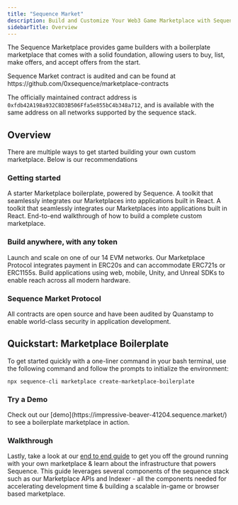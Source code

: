 ```yaml
---
title: "Sequence Market"
description: Build and Customize Your Web3 Game Marketplace with Sequence Marketplace.
sidebarTitle: Overview
---
```


The Sequence Marketplace provides game builders with a boilerplate marketplace that comes with a solid foundation, allowing users to buy, list, make offers, and accept offers from the start.

<Tip>
Sequence Market contract is audited and can be found at https://github.com/0xsequence/marketplace-contracts

The officially maintained contract address is `0xfdb42A198a932C8D3B506Ffa5e855bC4b348a712`, and is available with the same address on all networks supported by the sequence stack.
</Tip>

## Overview 
There are multiple ways to get started building your own custom marketplace. Below is our recommendations 


### Getting started
<CardGroup cols={2}>
  <Card title="Starter Boilerplate" icon="play" href="/solutions/marketplaces/custom-marketplace/getting-started">
    A starter Marketplace boilerplate, powered by Sequence.
  </Card>
    <Card title="Marketplace SDK" icon="hammer" href="/sdk/marketplace-sdk/overview">
    A toolkit that seamlessly integrates our Marketplaces into applications built in React.
  </Card>
  <Card title="Marketplace APIs" icon="server" href="/api-references/marketplace/endpoints">
    A toolkit that seamlessly integrates our Marketplaces into applications built in React.
  </Card>
  <Card title="End-to-End Guide" icon="book" href="/guides/custom-marketplace">
    End-to-end walkthrough of how to build a complete custom marketplace.
  </Card>

</CardGroup>

### Build anywhere, with any token
<CardGroup cols={2}>
  <Card title="Network" icon="globe" href="https://status.sequence.info">
    Launch and scale on one of our 14 EVM networks.
  </Card>
  <Card title="Token Protocols" icon="wallet" href="https://github.com/0xsequence/contracts-library/tree/master/src/tokens">
    Our Marketplace Protocol integrates payment in ERC20s and can accommodate ERC721s or ERC1155s.
  </Card>
  <Card title="Cross Platform" icon="mobile" href="/solutions/monetization-overview#sequence-marketplaces">
    Build applications using web, mobile, Unity, and Unreal SDKs to enable reach across all modern hardware.
  </Card>
</CardGroup>

### Sequence Market Protocol
<CardGroup cols={2}>
  <Card title="Open Source and Audited" icon="code-branch" href="https://github.com/0xsequence/contracts-library/?tab=readme-ov-file">
    All contracts are open source and have been audited by Quanstamp to enable world-class security in application development.
  </Card>
</CardGroup>

## Quickstart: Marketplace Boilerplate 

To get started quickly with a one-liner command in your bash terminal, use the following command and follow the prompts to initialize the environment:

```shell
npx sequence-cli marketplace create-marketplace-boilerplate
```

### Try a Demo

<Note>
Check out our [demo](https://impressive-beaver-41204.sequence.market/) to see a boilerplate marketplace in action.
</Note>

### Walkthrough
Lastly, take a look at our [end to end guide](/guides/custom-marketplace) to get you off the ground running with your own marketplace & learn about the infrastructure that powers Sequence. This guide leverages several components of the sequence stack such as our Marketplace APIs and Indexer - all the components needed for accelerating development time & building a scalable in-game or browser based marketplace.
